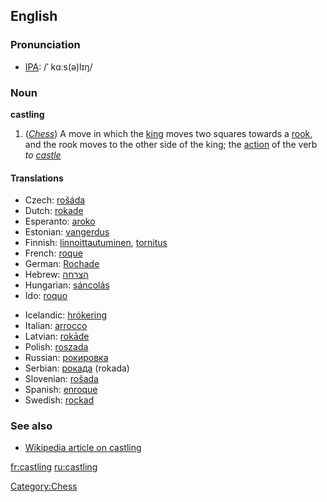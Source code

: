 ==English==

===Pronunciation===
*[[w:IPA|IPA]]: /ˈ kɑːs(ə)lɪŋ/

===Noun===
'''castling'''

# (''[[Chess]]'') A move in which the [[king]] moves two squares towards a [[rook]], and the rook moves to the other side of the king; the [[action]] of the verb ''to [[castle]]''

====Translations====
{{trans-top}}
*Czech: [[rošáda]]
*Dutch: [[rokade]] {{f}}
*Esperanto: [[aroko]]
*Estonian: [[vangerdus]]
*Finnish: [[linnoittautuminen]], [[tornitus]]
*French: [[roque]] {{m}}
*German: [[Rochade]] {{f}}
*Hebrew: [[הצרחה]] {{f}}
*Hungarian: [[sáncolás]]
*Ido: [[roquo]]
{{trans-mid}}
*Icelandic: [[hrókering]]
*Italian: [[arrocco]]
*Latvian: [[rokāde]]
*Polish: [[roszada]] {{f}}
*Russian: [[рокировка]]
*Serbian: [[рокада]] (rokada)
*Slovenian: [[rošada]] {{f}}
*Spanish: [[enroque]] {{m}}
*Swedish: [[rockad]]
{{trans-bottom}}

===See also===
*[[w:Castling|Wikipedia article on castling]]

[[Category:Chess]]

[[fr:castling]]
[[ru:castling]]